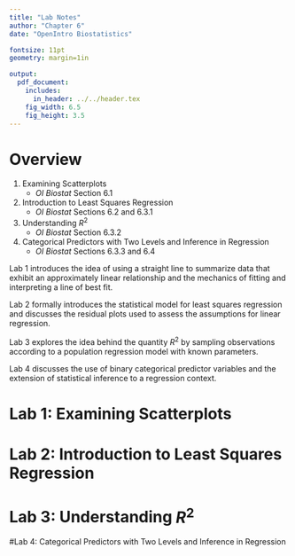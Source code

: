 ```yaml
---
title: "Lab Notes"
author: "Chapter 6"
date: "OpenIntro Biostatistics"

fontsize: 11pt
geometry: margin=1in

output:
  pdf_document:
    includes:
      in_header: ../../header.tex
    fig_width: 6.5
    fig_height: 3.5
---
```


# Overview

1. Examining Scatterplots
    - *OI Biostat* Section 6.1
    
2. Introduction to Least Squares Regression
    - *OI Biostat* Sections 6.2 and 6.3.1
    
3. Understanding $R^2$
    - *OI Biostat* Section 6.3.2
    
4. Categorical Predictors with Two Levels and Inference in Regression
    - *OI Biostat* Sections 6.3.3 and 6.4

Lab 1 introduces the idea of using a straight line to summarize data that exhibit an approximately linear relationship and the mechanics of fitting and interpreting a line of best fit.

Lab 2 formally introduces the statistical model for least squares regression and discusses the residual plots used to assess the assumptions for linear regression.

Lab 3 explores the idea behind the quantity $R^2$ by sampling observations according to a population regression model with known parameters.

Lab 4 discusses the use of binary categorical predictor variables and the extension of statistical inference to a regression context.

\newpage


# Lab 1: Examining Scatterplots



\newpage

# Lab 2: Introduction to Least Squares Regression



\newpage

# Lab 3: Understanding $R^2$


\newpage

#Lab 4: Categorical Predictors with Two Levels and Inference in Regression